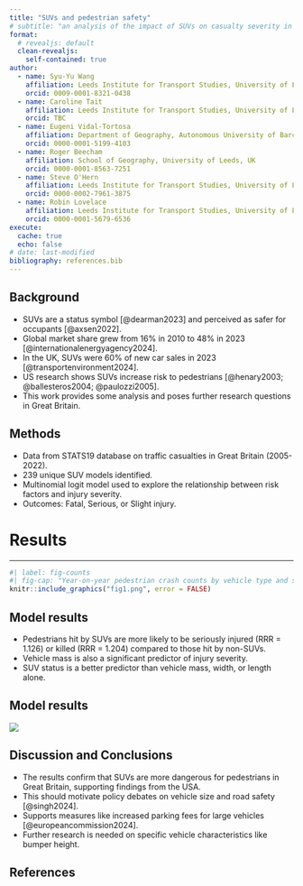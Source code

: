 ```yaml
---
title: "SUVs and pedestrian safety"
# subtitle: "an analysis of the impact of SUVs on casualty severity in Great Britain"
format: 
  # revealjs: default
  clean-revealjs:
    self-contained: true
author: 
  - name: Syu-Yu Wang
    affiliation: Leeds Institute for Transport Studies, University of Leeds, UK
    orcid: 0009-0001-8321-0438
  - name: Caroline Tait
    affiliation: Leeds Institute for Transport Studies, University of Leeds, UK
    orcid: TBC
  - name: Eugeni Vidal-Tortosa
    affiliation: Department of Geography, Autonomous University of Barcelona, Spain
    orcid: 0000-0001-5199-4103
  - name: Roger Beecham
    affiliation: School of Geography, University of Leeds, UK
    orcid: 0000-0001-8563-7251
  - name: Steve O'Hern
    affiliation: Leeds Institute for Transport Studies, University of Leeds, UK
    orcid: 0000-0002-7961-3875
  - name: Robin Lovelace
    affiliation: Leeds Institute for Transport Studies, University of Leeds, UK
    orcid: 0000-0001-5679-6536
execute:
  cache: true
  echo: false
# date: last-modified
bibliography: references.bib
---
```


## Background

-   SUVs are a status symbol [@dearman2023] and perceived as safer for occupants [@axsen2022].
-   Global market share grew from 16% in 2010 to 48% in 2023 [@internationalenergyagency2024].
-   In the UK, SUVs were 60% of new car sales in 2023 [@transportenvironment2024].
-   US research shows SUVs increase risk to pedestrians [@henary2003; @ballesteros2004; @paulozzi2005].
-   This work provides some analysis and poses further research questions in Great Britain.

## Methods

-   Data from STATS19 database on traffic casualties in Great Britain (2005-2022).
-   239 unique SUV models identified.
-   Multinomial logit model used to explore the relationship between risk factors and injury severity.
-   Outcomes: Fatal, Serious, or Slight injury.

# Results

------------------------------------------------------------------------

```r
#| label: fig-counts
#| fig-cap: "Year-on-year pedestrian crash counts by vehicle type and severity (2005-2022)."
knitr::include_graphics("fig1.png", error = FALSE)
```

## Model results

-   Pedestrians hit by SUVs are more likely to be seriously injured (RRR = 1.126) or killed (RRR = 1.204) compared to those hit by non-SUVs.
-   Vehicle mass is also a significant predictor of injury severity.
-   SUV status is a better predictor than vehicle mass, width, or length alone.

## Model results 

![](images/paste-6.png)

## Discussion and Conclusions

-   The results confirm that SUVs are more dangerous for pedestrians in Great Britain, supporting findings from the USA.
-   This should motivate policy debates on vehicle size and road safety [@singh2024].
-   Supports measures like increased parking fees for large vehicles [@europeancommission2024].
-   Further research is needed on specific vehicle characteristics like bumper height.

## References